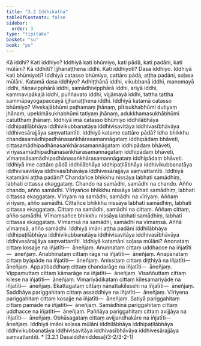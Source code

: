 ```yaml
---
title: "3.2 Iddhikathā"
tableOfContents: false
sidebar:
  order: 3
type: "tipitaka"
basket: "su"
book: "ps"
---
```



<DynamicBreadcrumb />

<Division number="9" book="ps" bookNo="26" page="294">

<Paragraph number="1786" book="ps">
Kā iddhi? Kati iddhiyo? Iddhiyā kati bhūmiyo, kati pādā, kati padāni, kati mūlāni? <Emphasis>Kā iddhī</Emphasis>ti? Ijjhanaṭṭhena iddhi. <Emphasis>Kati iddhiyo</Emphasis>ti? Dasa iddhiyo. <Emphasis>Iddhiyā kati bhūmiyo</Emphasis>ti? Iddhiyā catasso bhūmiyo, cattāro pādā, aṭṭha padāni, soḷasa mūlāni.


</Paragraph>

<Paragraph number="1787" book="ps">
Katamā <Emphasis>dasa iddhiyo?</Emphasis> Adhiṭṭhānā iddhi, vikubbanā iddhi, manomayā iddhi, ñāṇavipphārā iddhi, samādhivipphārā iddhi, ariyā iddhi, kammavipākajā iddhi, puññavato iddhi, vijjāmayā iddhi, tattha tattha sammāpayogapaccayā ijjhanaṭṭhena iddhi.


</Paragraph>

<Paragraph number="1788" book="ps">
<Emphasis>Iddhiyā katamā catasso bhūmiyo?</Emphasis> Vivekajābhūmi paṭhamaṃ jhānaṃ, pītisukhabhūmi dutiyaṃ jhānaṃ, upekkhāsukhabhūmi tatiyaṃ jhānaṃ, adukkhamasukhābhūmi catutthaṃ jhānaṃ. Iddhiyā imā catasso bhūmiyo iddhilābhāya iddhipaṭilābhāya iddhivikubbanatāya iddhivisavitāya iddhivasībhāvāya iddhivesārajjāya saṃvattantīti.


</Paragraph>

<Paragraph number="1789" book="ps">
<Emphasis>Iddhiyā katame cattāro pādā?</Emphasis> Idha bhikkhu chandasamādhipadhānasaṅkhārasamannāgataṃ iddhipādaṃ bhāveti, cittasamādhipadhānasaṅkhārasamannāgataṃ iddhipādaṃ bhāveti, vīriyasamādhipadhānasaṅkhārasamannāgataṃ iddhipādaṃ bhāveti, vīmaṃsāsamādhipadhānasaṅkhārasamannāgataṃ iddhipādaṃ bhāveti. Iddhiyā ime cattāro pādā iddhilābhāya iddhipaṭilābhāya iddhivikubbanatāya iddhivisavitāya iddhivasībhāvāya iddhivesārajjāya saṃvattantīti.


</Paragraph>

<Paragraph number="1790" book="ps">
<Emphasis>Iddhiyā katamāni aṭṭha padāni?</Emphasis> Chandañce bhikkhu nissāya labhati samādhiṃ, labhati cittassa ekaggataṃ. Chando na samādhi, samādhi na chando. Añño chando, añño samādhi. Vīriyañce bhikkhu nissāya labhati samādhiṃ, labhati cittassa ekaggataṃ. Vīriyaṃ na samādhi, samādhi na vīriyaṃ. Aññaṃ vīriyaṃ, añño samādhi. Cittañce bhikkhu nissāya labhati samādhiṃ, labhati cittassa ekaggataṃ. Cittaṃ na samādhi, samādhi na cittaṃ. Aññaṃ cittaṃ, añño samādhi. Vīmaṃsañce bhikkhu nissāya labhati samādhiṃ, labhati cittassa ekaggataṃ. Vīmaṃsā na samādhi, samādhi na vīmaṃsā. Aññā vīmaṃsā, añño samādhi. Iddhiyā imāni aṭṭha padāni iddhilābhāya iddhipaṭilābhāya iddhivikubbanatāya iddhivisavitāya iddhivasībhāvāya iddhivesārajjāya saṃvattantīti.


</Paragraph>

<Paragraph number="1791" book="ps">
<Emphasis>Iddhiyā katamāni soḷasa mūlāni?</Emphasis> Anonataṃ cittaṃ kosajje na iñjatīti—  āneñjaṃ. Anunnataṃ cittaṃ uddhacce na iñjatīti—  āneñjaṃ. Anabhinataṃ cittaṃ rāge na iñjatīti—  āneñjaṃ. Anapanataṃ cittaṃ byāpāde na iñjatīti—  āneñjaṃ. Anissitaṃ cittaṃ diṭṭhiyā na iñjatīti—  āneñjaṃ. Appaṭibaddhaṃ cittaṃ chandarāge na iñjatīti—  āneñjaṃ. Vippamuttaṃ cittaṃ kāmarāge na iñjatīti—  āneñjaṃ. Visaññuttaṃ cittaṃ kilese na iñjatīti—  āneñjaṃ. Vimariyādikataṃ cittaṃ kilesamariyāde na iñjatīti—  āneñjaṃ. Ekattagataṃ cittaṃ nānattakilesehi na iñjatīti—  āneñjaṃ. Saddhāya pariggahitaṃ cittaṃ assaddhiye na iñjatīti—  āneñjaṃ. Vīriyena pariggahitaṃ cittaṃ kosajje na iñjatīti—  āneñjaṃ. Satiyā pariggahitaṃ cittaṃ pamāde na iñjatīti—  āneñjaṃ. Samādhinā pariggahitaṃ cittaṃ uddhacce na iñjatīti—  āneñjaṃ. Paññāya pariggahitaṃ cittaṃ avijjāya na iñjatīti—  āneñjaṃ. Obhāsagataṃ cittaṃ avijjandhakāre na iñjatīti—  āneñjaṃ. Iddhiyā imāni soḷasa mūlāni iddhilābhāya iddhipaṭilābhāya iddhivikubbanatāya iddhivisavitāya iddhivasībhāvāya iddhivesārajjāya saṃvattantīti.

</Paragraph>
</Division>

<TableOfContents book="ps" section="3.2">
* [3.2.1 Dasaiddhiniddesa](3-2/3-2-1)
</TableOfContents>